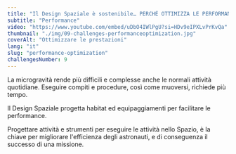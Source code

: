 ```yaml
---
title: "Il Design Spaziale è sostenibile… PERCHÉ OTTIMIZZA LE PERFORMANCE"
subtitle: "Performance"
video: "https://www.youtube.com/embed/uDbO4IWlPgU?si=HDv9eIPXLvPrKvQa"
thumbnail: "./img/09-challenges-performanceoptimization.jpg"
coverAlt: "Ottimizzare le prestazioni"
lang: "it"
slug: "performance-optimization"
challengesNumber: 9
---
```


La microgravità rende più difficili e complesse anche le normali attività quotidiane. Eseguire compiti e procedure, così come muoversi, richiede più tempo.

Il Design Spaziale progetta habitat ed equipaggiamenti per facilitare le performance.

Progettare attività e strumenti per eseguire le attività nello Spazio, è la chiave per migliorare l'efficienza degli astronauti, e di conseguenza il successo di una missione. 